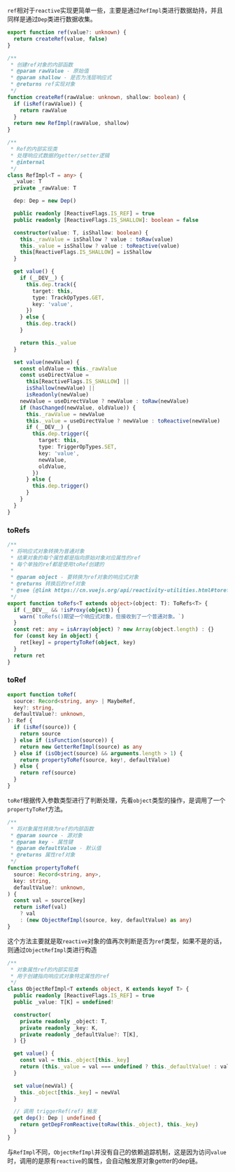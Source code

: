 `ref`相对于`reactive`实现更简单一些，主要是通过`RefImpl`类进行数据劫持，并且同样是通过`Dep`类进行数据收集。

``` ts
export function ref(value?: unknown) {
  return createRef(value, false)
}

/**
 * 创建ref对象的内部函数
 * @param rawValue - 原始值
 * @param shallow - 是否为浅层响应式
 * @returns ref实现对象
 */
function createRef(rawValue: unknown, shallow: boolean) {
  if (isRef(rawValue)) {
    return rawValue
  }
  return new RefImpl(rawValue, shallow)
}

/**
 * Ref的内部实现类
 * 处理响应式数据的getter/setter逻辑
 * @internal
 */
class RefImpl<T = any> {
  _value: T
  private _rawValue: T

  dep: Dep = new Dep()

  public readonly [ReactiveFlags.IS_REF] = true
  public readonly [ReactiveFlags.IS_SHALLOW]: boolean = false

  constructor(value: T, isShallow: boolean) {
    this._rawValue = isShallow ? value : toRaw(value)
    this._value = isShallow ? value : toReactive(value)
    this[ReactiveFlags.IS_SHALLOW] = isShallow
  }

  get value() {
    if (__DEV__) {
      this.dep.track({
        target: this,
        type: TrackOpTypes.GET,
        key: 'value',
      })
    } else {
      this.dep.track()
    }

    return this._value
  }

  set value(newValue) {
    const oldValue = this._rawValue
    const useDirectValue =
      this[ReactiveFlags.IS_SHALLOW] ||
      isShallow(newValue) ||
      isReadonly(newValue)
    newValue = useDirectValue ? newValue : toRaw(newValue)
    if (hasChanged(newValue, oldValue)) {
      this._rawValue = newValue
      this._value = useDirectValue ? newValue : toReactive(newValue)
      if (__DEV__) {
        this.dep.trigger({
          target: this,
          type: TriggerOpTypes.SET,
          key: 'value',
          newValue,
          oldValue,
        })
      } else {
        this.dep.trigger()
      }
    }
  }
}


```

### toRefs
```ts
/**
 * 将响应式对象转换为普通对象
 * 结果对象的每个属性都是指向原始对象对应属性的ref
 * 每个单独的ref都是使用toRef创建的
 *
 * @param object - 要转换为ref对象的响应式对象
 * @returns 转换后的ref对象
 * @see {@link https://cn.vuejs.org/api/reactivity-utilities.html#torefs}
 */
export function toRefs<T extends object>(object: T): ToRefs<T> {
  if (__DEV__ && !isProxy(object)) {
    warn(`toRefs()期望一个响应式对象，但接收到了一个普通对象。`)
  }
  const ret: any = isArray(object) ? new Array(object.length) : {}
  for (const key in object) {
    ret[key] = propertyToRef(object, key)
  }
  return ret
}
```

### toRef

```ts
export function toRef(
  source: Record<string, any> | MaybeRef,
  key?: string,
  defaultValue?: unknown,
): Ref {
  if (isRef(source)) {
    return source
  } else if (isFunction(source)) {
    return new GetterRefImpl(source) as any
  } else if (isObject(source) && arguments.length > 1) {
    return propertyToRef(source, key!, defaultValue)
  } else {
    return ref(source)
  }
}
```

`toRef`根据传入参数类型进行了判断处理，先看`object`类型的操作，是调用了一个`propertyToRef`方法。

```ts
/**
 * 将对象属性转换为ref的内部函数
 * @param source - 源对象
 * @param key - 属性键
 * @param defaultValue - 默认值
 * @returns 属性ref对象
 */
function propertyToRef(
  source: Record<string, any>,
  key: string,
  defaultValue?: unknown,
) {
  const val = source[key]
  return isRef(val)
    ? val
    : (new ObjectRefImpl(source, key, defaultValue) as any)
}
```
这个方法主要就是取`reactive`对象的值再次判断是否为`ref`类型，如果不是的话，则通过`ObjectRefImpl`类进行构造

```ts
/**
 * 对象属性ref的内部实现类
 * 用于创建指向响应式对象特定属性的ref
 */
class ObjectRefImpl<T extends object, K extends keyof T> {
  public readonly [ReactiveFlags.IS_REF] = true
  public _value: T[K] = undefined!

  constructor(
    private readonly _object: T,
    private readonly _key: K,
    private readonly _defaultValue?: T[K],
  ) {}

  get value() {
    const val = this._object[this._key]
    return (this._value = val === undefined ? this._defaultValue! : val)
  }

  set value(newVal) {
    this._object[this._key] = newVal
  }

  // 调用 triggerRef(ref) 触发
  get dep(): Dep | undefined {
    return getDepFromReactive(toRaw(this._object), this._key)
  }
}
```

与`RefImpl`不同，`ObjectRefImpl`并没有自己的依赖追踪机制，这是因为访问`value`时，调用的是原有`reactive`的属性，会自动触发原对象getter的dep链。